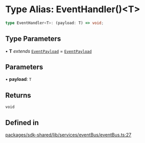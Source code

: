 # Type Alias: EventHandler()\<T>

```ts
type EventHandler<T>: (payload: T) => void;
```

## Type Parameters

• **T** *extends* [`EventPayload`](/js/api/type-aliases/EventPayload) = [`EventPayload`](/js/api/type-aliases/EventPayload)

## Parameters

• **payload**: `T`

## Returns

`void`

## Defined in

[packages/sdk-shared/lib/services/eventBus/eventBus.ts:27](https://github.com/HappyChainDevs/happychain/blob/cf58ffaf96112a54bbefeea34e6c68ce7f561403/packages/sdk-shared/lib/services/eventBus/eventBus.ts#L27)
